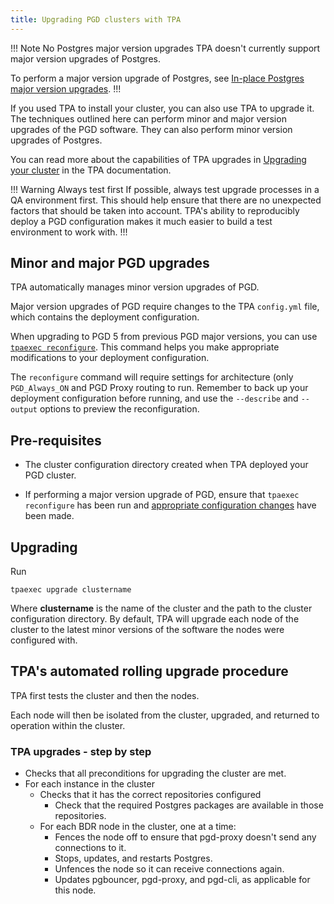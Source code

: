 ```yaml
---
title: Upgrading PGD clusters with TPA
---
```


!!! Note No Postgres major version upgrades
TPA doesn't currently support major version upgrades of Postgres. 

To perform a major version upgrade of Postgres, see [In-place Postgres major version upgrades](bdr_pg_upgrade).
!!!

If you used TPA to install your cluster, you can also use TPA to upgrade it. The techniques outlined here can perform minor and major version upgrades of the PGD software. They can also perform minor version upgrades of Postgres. 

You can read more about the capabilities of TPA upgrades in [Upgrading your cluster](/tpa/latest/tpaexec-upgrade/) in the TPA documentation.

!!! Warning Always test first
If possible, always test upgrade processes in a QA environment first. This should help ensure that there are no unexpected factors that should be taken into account. TPA's ability to reproducibly deploy a PGD configuration makes it much easier to build a test environment to work with.
!!!

## Minor and major PGD upgrades

TPA automatically manages minor version upgrades of PGD.

Major version upgrades of PGD require changes to the TPA `config.yml` file, which contains the deployment configuration. 

When upgrading to PGD 5 from previous PGD major versions, you can use [`tpaexec reconfigure`](/tpa/latest/reference/tpaexec-reconfigure/). This command helps you make appropriate modifications to your deployment configuration. 

The `reconfigure` command will require settings for architecture (only `PGD_Always_ON` and PGD Proxy routing to run. Remember to back up your deployment configuration before running, and use the `--describe` and `--output` options to preview the reconfiguration. 

## Pre-requisites

* The cluster configuration directory created when TPA deployed your PGD cluster. 

* If performing a major version upgrade of PGD, ensure that `tpaexec reconfigure` has been run and [appropriate configuration changes](#minor-and-major-pgd-upgrades) have been made.


## Upgrading

Run

```
tpaexec upgrade clustername
```

Where **clustername** is the name of the cluster and the path to the cluster configuration directory. By default, TPA will upgrade each node of the cluster to the latest minor versions of the software the nodes were configured with.


## TPA's automated rolling upgrade procedure

TPA first tests the cluster and then the nodes. 

Each node will then be isolated from the cluster, upgraded, and returned to operation within the cluster.

### TPA upgrades - step by step

* Checks that all preconditions for upgrading the cluster are met.
* For each instance in the cluster
    * Checks that it has the correct repositories configured
        * Check that the required Postgres packages are available in those repositories.
    * For each BDR node in the cluster, one at a time:
        * Fences the node off to ensure that pgd-proxy doesn't send any connections to it.
        * Stops, updates, and restarts Postgres.
        * Unfences the node so it can receive connections again.
        * Updates pgbouncer, pgd-proxy, and pgd-cli, as applicable for this node.



